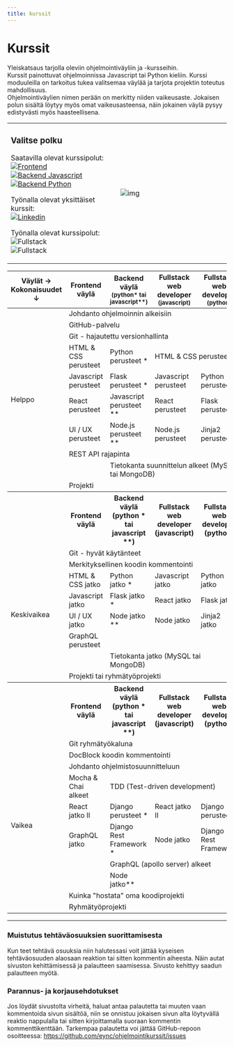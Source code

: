```yaml
---
title: kurssit
---
```




# Kurssit

Yleiskatsaus tarjolla oleviin ohjelmointiväyliin ja -kursseihin.   
Kurssit painottuvat ohjelmoinnissa Javascript tai Python kieliin. Kurssi moduuleilla on tarkoitus tukea valitsemaa väylää ja tarjota projektin toteutus mahdollisuus.  
Ohjelmointiväylien nimen perään on merkitty niiden vaikeusaste. Jokaisen polun sisältä löytyy myös omat vaikeusasteensa, näin jokainen väylä pysyy edistyvästi myös haasteellisena.  

<table>
<tr>
<td width="50%">  

### Valitse polku  
Saatavilla olevat kurssipolut:  
[![Frontend](https://img.shields.io/badge/Frontend_(helppo)-323330?style=for-the-badge&logo=javascript&logoColor=F7DF1E)](/kurssit/frontend/intro)  
[![Backend Javascript](https://img.shields.io/badge/Backend_(keskivaikea)-323330?style=for-the-badge&logo=javascript&logoColor=F7DF1E)](/kurssit/backend/javascript/intro)  
[![Backend Python](https://img.shields.io/badge/Backend_(keskivaikea)-14354C?style=for-the-badge&logo=python&logoColor=white)](/kurssit/backend/python/intro) 
  


Työnalla olevat yksittäiset kurssit:  
[![Linkedin](https://img.shields.io/badge/Linkedin-0072B1?style=for-the-badge&logo=linkedin&logoColor=white)](#) 

Työnalla olevat kurssipolut:  
![Fullstack](https://img.shields.io/badge/Fullstack_Web_Developer_(haastava)-323330?style=for-the-badge&logo=javascript&logoColor=F7DF1E)  
![Fullstack](https://img.shields.io/badge/Fullstack_Web_Developer_(haastava)-14354C?style=for-the-badge&logo=python&logoColor=white)  

  

</td>
<td>

![img](/img/undraw_valitse_polku.svg)

</td>
</tr>
</table>

<table>
  <thead>
    <tr>
      <th> 
Väylät &#8594; <br /> 
Kokonaisuudet &#8595;</th>
      <th>Frontend väylä</th>
      <th>Backend väylä <small>(python* tai javascript**)</small></th>
      <th>Fullstack web developer <small>(javascript)</small>  </th>
      <th>Fullstack web developer <small>(python)</small></th>
    </tr>
  </thead>
  <tbody>
    <tr>
      <td scope="row" rowspan="10"> Helppo </td>
      <td colspan="4"> Johdanto ohjelmoinnin alkeisiin</td>
    </tr>
    <tr>
      <td colspan="4"> GitHub-palvelu</td>
    </tr>
    <tr>
      <td colspan="4"> Git - hajautettu versionhallinta </td>
    </tr>
    <tr>
      <td> HTML & CSS perusteet</td>
      <td> Python perusteet *</td>
      <td colspan="2"> HTML & CSS perusteet</td>
    </tr>
    <tr>
      <td> Javascript perusteet</td>
      <td> Flask perusteet *</td>
      <td> Javascript perusteet</td>
      <td> Python perusteet</td>
    </tr>
    <tr>
      <td> React perusteet</td>
      <td> Javascript perusteet **</td>
      <td> React perusteet</td>
      <td> Flask perusteet</td>
    </tr>
    <tr>
      <td> UI / UX perusteet</td>
      <td> Node.js perusteet **</td>
      <td> Node.js perusteet</td>
      <td> Jinja2 perusteet</td>
    </tr>
    <tr>
      <td colspan="4"> REST API rajapinta</td>
    </tr>
    <tr>
      <td colspan="1"></td>
      <td colspan="3"> Tietokanta suunnittelun alkeet (MySQL tai MongoDB)</td>
    </tr>
    <tr>
      <td colspan="4"> Projekti</td>
    </tr>
    <tr>
      <th></th>
      <th>Frontend väylä</th>
      <th>Backend väylä (python * tai javascript **)</th>
      <th>Fullstack web developer (javascript)  </th>
      <th>Fullstack web developer (python)</th>
    </tr>
    <tr>
      <td scope="row" rowspan="8"> Keskivaikea</td>
      <td colspan="4"> Git - hyvät käytänteet</td>
    </tr>
    <tr>
      <td colspan="4"> Merkityksellinen koodin kommentointi</td>
    </tr>
    <tr>
      <td> HTML & CSS jatko</td>
      <td> Python jatko *</td>
      <td> Javascript jatko</td>
      <td> Python jatko </td>
    </tr>
    <tr>
      <td> Javascript jatko</td>
      <td> Flask jatko *</td>
      <td> React jatko</td>
      <td> Flask jatko</td>
    </tr>
    <tr>
      <td> UI / UX jatko</td>
      <td> Node jatko **</td>
      <td> Node jatko</td>
      <td> Jinja2 jatko</td>
    </tr>
    <tr>
      <td colspan="1"> GraphQL perusteet</td>
      <td colspan="3"></td>
    </tr>
    <tr>
      <td colspan="1"></td>
      <td colspan="3"> Tietokanta jatko (MySQL tai MongoDB)</td>
    </tr>
    <tr>
        <td colspan="4">Projekti tai ryhmätyöprojekti</td>
    </tr>
    <tr>
      <th></th>
      <th>Frontend väylä</th>
      <th>Backend väylä (python * tai javascript **)</th>
      <th>Fullstack web developer (javascript)  </th>
      <th>Fullstack web developer (python)</th>
    </tr>
    <tr>
      <td scope="row" rowspan="10"> Vaikea </td>
      <td colspan="4"> Git ryhmätyökaluna</td>
    </tr>
    <tr>
      <td colspan="4">DocBlock koodin kommentointi </td>
    </tr>
    <tr>
      <td colspan="4">Johdanto ohjelmistosuunnitteluun </td>
    </tr>
    <tr>
      <td colspan="1">Mocha & Chai alkeet </td>
      <td colspan="3">TDD (Test-driven development) </td>
    </tr>
    <tr>
      <td>React jatko II </td>
      <td>Django perusteet * </td>
      <td>React jatko II </td>
      <td>Django perusteet </td>
    </tr>
    <tr>
      <td>GraphQL jatko </td>
      <td>Django Rest Framework * </td>
      <td>Node jatko </td>
      <td>Django Rest Framework </td>
    </tr>
    <tr>
      <td></td>
      <td colspan="3">GraphQL (apollo server) alkeet</td>
    </tr>
    <tr>
      <td></td>
      <td>Node jatko**</td>
      <td colspan="2"></td>
    </tr>
    <tr>
      <td colspan="4">Kuinka "hostata" oma koodiprojekti</td>
    </tr>
    <tr>
      <td colspan="4">Ryhmätyöprojekti</td>
    </tr>
  </tbody>
</table>  

___

### Muistutus tehtäväosuuksien suorittamisesta
Kun teet tehtävä osuuksia niin halutessasi voit jättää kyseisen tehtäväosuuden alaosaan reaktion tai sitten kommentin aiheesta. Näin autat sivuston kehittämisessä ja palautteen saamisessa. Sivusto kehittyy saadun palautteen myötä. 

### Parannus- ja korjausehdotukset
Jos löydät sivustolta virheitä, haluat antaa palautetta tai muuten vaan kommentoida sivun sisältöä, niin se onnistuu jokaisen sivun alta löytyvällä reaktio nappulalla tai sitten kirjoittamalla suoraan kommentin kommenttikenttään.
Tarkempaa palautetta voi jättää GitHub-repoon osoitteessa: https://github.com/eync/ohjelmointikurssit/issues
